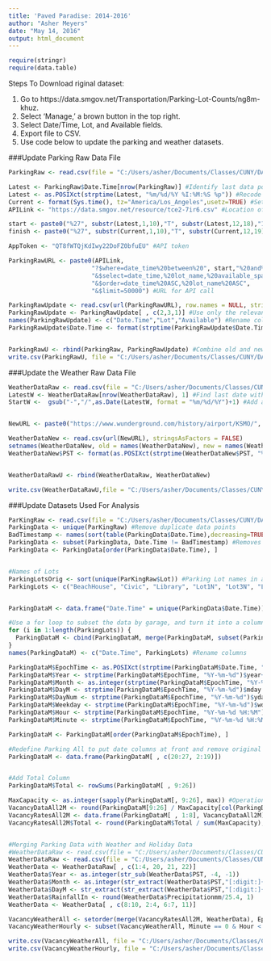 ```yaml
---
title: 'Paved Paradise: 2014-2016'
author: "Asher Meyers"
date: "May 14, 2016"
output: html_document
---
```


```r

require(stringr)
require(data.table)
```

Steps To Download riginal dataset:

1. Go to https://data.smgov.net/Transportation/Parking-Lot-Counts/ng8m-khuz.
2. Select 'Manage,' a brown button in the top right.
3. Select Date/Time, Lot, and Available fields.
4. Export file to CSV.
5. Use code below to update the parking and weather datasets.



###Update Parking Raw Data File
```r
ParkingRaw <- read.csv(file = "C:/Users/asher/Documents/Classes/CUNY/DATA 607/Final Project/ParkingRawU.csv", stringsAsFactors = FALSE, header = TRUE, sep = ",") #Read in the existing parking dataset

Latest <- ParkingRaw$Date.Time[nrow(ParkingRaw)] #Identify last data point in raw dataset
Latest <- as.POSIXct(strptime(Latest, "%m/%d/%Y %I:%M:%S %p")) #Recode time format to match API specs
Current <- format(Sys.time(), tz="America/Los_Angeles",usetz=TRUE) #Set the currnt time as an endpoint for the API call.
APILink <- "https://data.smgov.net/resource/tce2-7ir6.csv" #Location of API

start <- paste0("%27", substr(Latest,1,10),"T", substr(Latest,12,18),"1%27") #Start date of API call
finish <- paste0("%27", substr(Current,1,10),"T", substr(Current,12,19),"%27") #End date of API call

AppToken <- "QT8fWTQjKdIwy22DoFZ0bfuEU" #API token

ParkingRawURL <- paste0(APILink,
                       "?$where=date_time%20between%20", start,"%20and%20", finish,
                       "&$select=date_time,%20lot_name,%20available_spaces",
                       "&$order=date_time%20ASC,%20lot_name%20ASC",
                       "&$limit=50000") #URL for API call

ParkingRawUpdate <- read.csv(url(ParkingRawURL), row.names = NULL, stringsAsFactors = FALSE) #Make the API call and download it to a csv.
ParkingRawUpdate <- ParkingRawUpdate[ , c(2,3,1)] #Use only the relevant columns, date, lot name, and number of spaces available.
names(ParkingRawUpdate) <- c("Date.Time","Lot","Available") #Rename columns to match original dataset.
ParkingRawUpdate$Date.Time <- format(strptime(ParkingRawUpdate$Date.Time,"%Y-%m-%dT%H:%M:%S"), "%m/%d/%Y %I:%M:%S %p") #Convert date format to match original


ParkingRawU <- rbind(ParkingRaw, ParkingRawUpdate) #Combine old and new dataset
write.csv(ParkingRawU, file = "C:/Users/asher/Documents/Classes/CUNY/DATA 607/Final Project/ParkingRawU.csv", row.names = FALSE) #Write file to a CSV on the local hard drive
```

###Update the Weather Raw Data File

```r


WeatherDataRaw <- read.csv(file = "C:/Users/asher/Documents/Classes/CUNY/DATA 607/Final Project/WeatherDataRawU.csv", sep = ",", stringsAsFactors = FALSE)
LatestW <- WeatherDataRaw[nrow(WeatherDataRaw), 1] #Find last date with weather data
StartW <-  gsub("-","/",as.Date(LatestW, format = "%m/%d/%Y")+1) #Add a day and convert hyphens to slashes


NewURL <- paste0("https://www.wunderground.com/history/airport/KSMO/", StartW, "/CustomHistory.html?dayend=", format(Sys.Date()-1, "%d&monthend=%m&yearend=%Y"), "&format=1")

WeatherDataNew <- read.csv(url(NewURL), stringsAsFactors = FALSE)
setnames(WeatherDataNew, old = names(WeatherDataNew), new = names(WeatherDataRaw)) #Change column names of update to match the old column names
WeatherDataNew$PST <- format(as.POSIXct(strptime(WeatherDataNew$PST, "%Y-%m-%d")), "%m/%d/%Y")


WeatherDataRawU <- rbind(WeatherDataRaw, WeatherDataNew)

write.csv(WeatherDataRawU,file = "C:/Users/asher/Documents/Classes/CUNY/DATA 607/Final Project/WeatherDataRawU.csv", row.names = FALSE)
```



###Update Datasets Used For Analysis

```r

ParKingRaw <- read.csv(file = "C:/Users/asher/Documents/Classes/CUNY/DATA 607/Final Project/ParkingRawU.csv", stringsAsFactors = FALSE, header = TRUE, sep = ",")
ParkingData <- unique(ParKingRaw) #Remove duplicate data points
BadTimestamp <- names(sort(table(ParkingData$Date.Time),decreasing=TRUE)[1]) #Reveals that one timestamp has more than one entry per parking lot - we'll remove this timestamp. Now, all timestamps have exactly 18 readings - one per garage.
ParkingData <- subset(ParkingData, Date.Time != BadTimestamp) #Removes bad timestamp, at Nov 1, 2015, 1 AM.
ParkingData <- ParkingData[order(ParkingData$Date.Time), ]


#Names of Lots
ParkingLotsOrig <- sort(unique(ParKingRaw$Lot)) #Parking Lot names in alphabetical order, original
ParkingLots <- c("BeachHouse", "Civic", "Library", "Lot1N", "Lot3N", "Lot4S", "Lot5S", "Lot8N", "Pier", "Struc1", "Struc2", "Struc3", "Struc4", "Struc5", "Struc6", "Struc7", "Struc8", "Struc9")


ParkingDataM <- data.frame("Date.Time" = unique(ParkingData$Date.Time))#Create a dataframe to house the merged dataset, starting with a vector of 144,849 unique timestamps

#Use a for loop to subset the data by garage, and turn it into a column to add to a dataframe.
for (i in 1:length(ParkingLots)) {
  ParkingDataM <- cbind(ParkingDataM, merge(ParkingDataM, subset(ParkingData, Lot == ParkingLotsOrig[i])[,c(1,3)], by = "Date.Time")$Available)
}
names(ParkingDataM) <- c("Date.Time", ParkingLots) #Rename columns

ParkingDataM$EpochTime <- as.POSIXct(strptime(ParkingDataM$Date.Time, "%m/%d/%Y %I:%M:%S %p"))
ParkingDataM$Year <- strptime(ParkingDataM$EpochTime, "%Y-%m-%d")$year+1900
ParkingDataM$Month <- as.integer(strptime(ParkingDataM$EpochTime, "%Y-%m-%d")$mon+1) #Obtain the month of a given date, 1-12
ParkingDataM$DayM <- strptime(ParkingDataM$EpochTime, "%Y-%m-%d")$mday
ParkingDataM$DayNum <- strptime(ParkingDataM$EpochTime, "%Y-%m-%d")$yday+1 #Obtain the daynumber, eg Feb 1 = 32 
ParkingDataM$Weekday <- strptime(ParkingDataM$EpochTime, "%Y-%m-%d")$wday #Obtain the weekday, 0-6, 0 = Sunday
ParkingDataM$Hour <- strptime(ParkingDataM$EpochTime, "%Y-%m-%d %H:%M")$hour
ParkingDataM$Minute <- strptime(ParkingDataM$EpochTime, "%Y-%m-%d %H:%M")$min

ParkingDataM <- ParkingDataM[order(ParkingDataM$EpochTime), ]

#Redefine Parking All to put date columns at front and remove original Date.Time column
ParkingDataM <- data.frame(ParkingDataM[ , c(20:27, 2:19)])


#Add Total Column
ParkingDataM$Total <- rowSums(ParkingDataM[ , 9:26])

MaxCapacity <- as.integer(sapply(ParkingDataM[, 9:26], max)) #Operationally define max capacity as maximum available in 2015
VacancyDataAll2M <- round(ParkingDataM[9:26] / MaxCapacity[col(ParkingDataM[, 9:26])], 3) #Divide number of spaces available by max capacity vector
VacancyRatesAll2M <- data.frame(ParkingDataM[ , 1:8], VacancyDataAll2M) #Create a dataset containing the vacancy rate of each garage at each moment
VacancyRatesAll2M$Total <- round(ParkingDataM$Total / sum(MaxCapacity),3)


#Merging Parking Data with Weather and Holiday Data
#WeatherDataRaw <- read.csv(file = "C:/Users/asher/Documents/Classes/CUNY/DATA 607/Final Project/WeatherData14To16.csv", sep = ",", stringsAsFactors = FALSE)
WeatherDataRaw <- read.csv(file = "C:/Users/asher/Documents/Classes/CUNY/DATA 607/Final Project/WeatherDataRawU.csv", sep = ",", stringsAsFactors = FALSE)
WeatherData <- WeatherDataRaw[ , c(1:4, 20, 21, 22)]
WeatherData$Year <- as.integer(str_sub(WeatherData$PST, -4, -1))
WeatherData$Month <- as.integer(str_extract(WeatherData$PST,"[:digit:]{1,2}"))
WeatherData$DayM <- str_extract(str_extract(WeatherData$PST,"[:digit:]{1,2}[:print:]{1}[:digit:]{4}"), "[:digit:]{1,2}")
WeatherData$RainfallIn <- round(WeatherData$Precipitationmm/25.4, 1)
WeatherData <- WeatherData[ , c(8:10, 2:4, 6:7, 11)]

VacancyWeatherAll <- setorder(merge(VacancyRatesAll2M, WeatherData), EpochTime)
VacancyWeatherHourly <- subset(VacancyWeatherAll, Minute == 0 & Hour < 7 & Hour > 0)

write.csv(VacancyWeatherAll, file = "C:/Users/asher/Documents/Classes/CUNY/DATA 607/Final Project/VacancyWeatherAllU.csv", row.names = FALSE)
write.csv(VacancyWeatherHourly, file = "C:/Users/asher/Documents/Classes/CUNY/DATA 607/Final Project/VacancyWeatherHourly.csv", row.names = FALSE)
```

